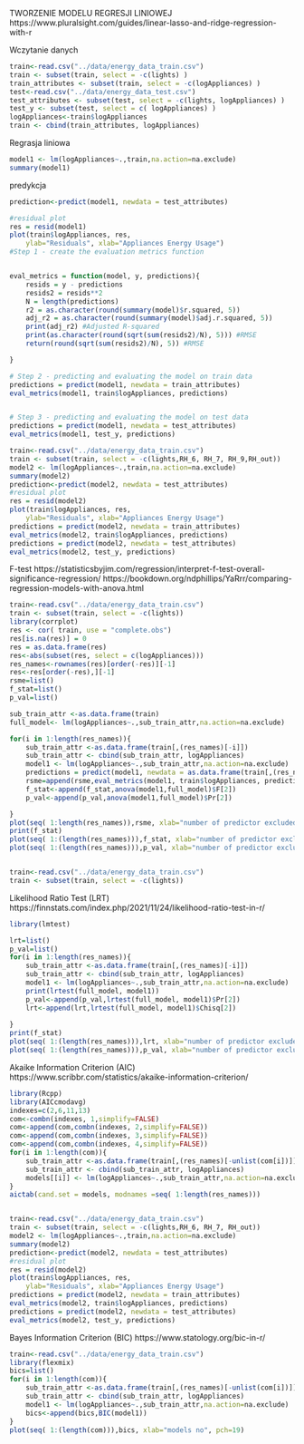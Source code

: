 
TWORZENIE MODELU REGRESJI LINIOWEJ
https://www.pluralsight.com/guides/linear-lasso-and-ridge-regression-with-r

Wczytanie danych
```r
train<-read.csv("../data/energy_data_train.csv")
train <- subset(train, select = -c(lights) )
train_attributes <- subset(train, select = -c(logAppliances) )
test<-read.csv("../data/energy_data_test.csv")
test_attributes <- subset(test, select = -c(lights, logAppliances) )
test_y <- subset(test, select = c( logAppliances) )
logAppliances<-train$logAppliances
train <- cbind(train_attributes, logAppliances)
```

Regrasja liniowa

```r
model1 <- lm(logAppliances~.,train,na.action=na.exclude)
summary(model1)
```
predykcja

```r
prediction<-predict(model1, newdata = test_attributes)

#residual plot
res = resid(model1)
plot(train$logAppliances, res, 
    ylab="Residuals", xlab="Appliances Energy Usage")
#Step 1 - create the evaluation metrics function


eval_metrics = function(model, y, predictions){
    resids = y - predictions
    resids2 = resids**2
    N = length(predictions)
    r2 = as.character(round(summary(model)$r.squared, 5))
    adj_r2 = as.character(round(summary(model)$adj.r.squared, 5))
    print(adj_r2) #Adjusted R-squared
    print(as.character(round(sqrt(sum(resids2)/N), 5))) #RMSE
    return(round(sqrt(sum(resids2)/N), 5)) #RMSE

}
```

```r
# Step 2 - predicting and evaluating the model on train data
predictions = predict(model1, newdata = train_attributes)
eval_metrics(model1, train$logAppliances, predictions)


# Step 3 - predicting and evaluating the model on test data
predictions = predict(model1, newdata = test_attributes)
eval_metrics(model1, test_y, predictions)
```
```r
train<-read.csv("../data/energy_data_train.csv")
train <- subset(train, select = -c(lights,RH_6, RH_7, RH_9,RH_out))
model2 <- lm(logAppliances~.,train,na.action=na.exclude)
summary(model2)
prediction<-predict(model2, newdata = test_attributes)
#residual plot
res = resid(model2)
plot(train$logAppliances, res, 
    ylab="Residuals", xlab="Appliances Energy Usage")
predictions = predict(model2, newdata = train_attributes)
eval_metrics(model2, train$logAppliances, predictions)
predictions = predict(model2, newdata = test_attributes)
eval_metrics(model2, test_y, predictions)
```

F-test
https://statisticsbyjim.com/regression/interpret-f-test-overall-significance-regression/
https://bookdown.org/ndphillips/YaRrr/comparing-regression-models-with-anova.html

```r
train<-read.csv("../data/energy_data_train.csv")
train <- subset(train, select = -c(lights))
library(corrplot)
res <- cor( train, use = "complete.obs")
res[is.na(res)] = 0
res = as.data.frame(res)
res<-abs(subset(res, select = c(logAppliances)))
res_names<-rownames(res)[order(-res)][-1]
res<-res[order(-res),][-1]
rsme=list()
f_stat=list()
p_val=list()

sub_train_attr <-as.data.frame(train)
full_model<- lm(logAppliances~.,sub_train_attr,na.action=na.exclude)

for(i in 1:length(res_names)){
    sub_train_attr <-as.data.frame(train[,(res_names)[-i]])
    sub_train_attr <- cbind(sub_train_attr, logAppliances)
    model1 <- lm(logAppliances~.,sub_train_attr,na.action=na.exclude)
    predictions = predict(model1, newdata = as.data.frame(train[,(res_names)[-i]]))
    rsme=append(rsme,eval_metrics(model1, train$logAppliances, predictions))
    f_stat<-append(f_stat,anova(model1,full_model)$F[2])
    p_val<-append(p_val,anova(model1,full_model)$Pr[2])

}
plot(seq( 1:length(res_names)),rsme, xlab="number of predictor excluded from model", pch=19)
print(f_stat)
plot(seq( 1:(length(res_names))),f_stat, xlab="number of predictor excluded from model", pch=19)
plot(seq( 1:(length(res_names))),p_val, xlab="number of predictor excluded from model", pch=19)


train<-read.csv("../data/energy_data_train.csv")
train <- subset(train, select = -c(lights))

```

Likelihood Ratio Test (LRT)
https://finnstats.com/index.php/2021/11/24/likelihood-ratio-test-in-r/

```r
library(lmtest)

lrt=list()
p_val=list()
for(i in 1:length(res_names)){
    sub_train_attr <-as.data.frame(train[,(res_names)[-i]])
    sub_train_attr <- cbind(sub_train_attr, logAppliances)
    model1 <- lm(logAppliances~.,sub_train_attr,na.action=na.exclude)
    print(lrtest(full_model, model1))
    p_val<-append(p_val,lrtest(full_model, model1)$Pr[2])
    lrt<-append(lrt,lrtest(full_model, model1)$Chisq[2])
    
}
print(f_stat)
plot(seq( 1:(length(res_names))),lrt, xlab="number of predictor excluded from model", pch=19)
plot(seq( 1:(length(res_names))),p_val, xlab="number of predictor excluded from model", pch=19)
```

Akaike Information Criterion (AIC)
https://www.scribbr.com/statistics/akaike-information-criterion/

```r
library(Rcpp)
library(AICcmodavg)
indexes=c(2,6,11,13)
com<-combn(indexes, 1,simplify=FALSE)
com<-append(com,combn(indexes, 2,simplify=FALSE))
com<-append(com,combn(indexes, 3,simplify=FALSE))
com<-append(com,combn(indexes, 4,simplify=FALSE))
for(i in 1:length(com)){
    sub_train_attr <-as.data.frame(train[,(res_names)[-unlist(com[i])]])
    sub_train_attr <- cbind(sub_train_attr, logAppliances)
    models[[i]] <- lm(logAppliances~.,sub_train_attr,na.action=na.exclude)
}
aictab(cand.set = models, modnames =seq( 1:length(res_names)))


train<-read.csv("../data/energy_data_train.csv")
train <- subset(train, select = -c(lights,RH_6, RH_7, RH_out))
model2 <- lm(logAppliances~.,train,na.action=na.exclude)
summary(model2)
prediction<-predict(model2, newdata = test_attributes)
#residual plot
res = resid(model2)
plot(train$logAppliances, res, 
    ylab="Residuals", xlab="Appliances Energy Usage")
predictions = predict(model2, newdata = train_attributes)
eval_metrics(model2, train$logAppliances, predictions)
predictions = predict(model2, newdata = test_attributes)
eval_metrics(model2, test_y, predictions)
```

Bayes Information Criterion (BIC)
https://www.statology.org/bic-in-r/

```r
train<-read.csv("../data/energy_data_train.csv")
library(flexmix)
bics=list()
for(i in 1:length(com)){
    sub_train_attr <-as.data.frame(train[,(res_names)[-unlist(com[i])]])
    sub_train_attr <- cbind(sub_train_attr, logAppliances)
    model1 <- lm(logAppliances~.,sub_train_attr,na.action=na.exclude)
    bics<-append(bics,BIC(model1))
}
plot(seq( 1:(length(com))),bics, xlab="models no", pch=19)
```



